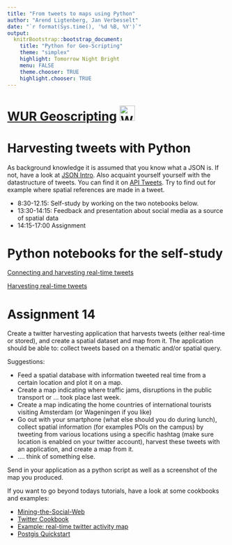 ```yaml
---
title: "From tweets to maps using Python"
author: "Arend Ligtenberg, Jan Verbesselt"
date: "`r format(Sys.time(), '%d %B, %Y')`"
output:
  knitrBootstrap::bootstrap_document:
    title: "Python for Geo-Scripting"
    theme: "simplex"
    highlight: Tomorrow Night Bright
    menu: FALSE
    theme.chooser: TRUE
    highlight.chooser: TRUE
---
```


# [WUR Geoscripting](https://geoscripting-wur.github.io/) <img src="http://www.wur.nl/upload/b43b7095-e452-482a-8969-fed9a50393a8_WUR_RGB_standard.png" alt="WUR logo" style="height: 35px;"/>

# Harvesting tweets with Python

As background knowledge it is assumed that you know what a JSON is. If not, have a look at [JSON Intro](https://www.w3schools.com/js/js_json_intro.asp). Also acquaint yourself yourself with the datastructure of tweets. You can find it on [API Tweets](https://dev.twitter.com/overview/api/tweets). Try to find out for example where spatial references are made in a tweet.

* 8:30-12.15: Self-study by working on the two notebooks below. 
* 13:30-14:15: Feedback and presentation about social media as a source of spatial data
* 14:15-17:00 Assignment

# Python notebooks for the self-study

[Connecting and harvesting real-time tweets](http://nbviewer.jupyter.org/github/GeoScripting-WUR/PythonWeek/blob/gh-pages/ConnectingandharvestingtweetswithPython.ipynb)

[Harvesting real-time tweets](http://nbviewer.jupyter.org/github/GeoScripting-WUR/PythonWeek/blob/gh-pages/HarvestingRealTimeTweets.ipynb)


# Assignment 14

Create a twitter harvesting application that harvests tweets (either real-time or stored), and create a spatial dataset and map from it. 
The application should be able to: collect tweets based on a thematic and/or spatial query. 

Suggestions:

* Feed a spatial database with information tweeted real time from a certain location and plot it on a map.
* Create a map indicating where traffic jams, disruptions in the public transport or ... took place last week.
* Create a map indicating the home countries of international tourists visiting Amsterdam (or Wageningen if you like)
* Go out with your smartphone (what else should you do during lunch), collect spatial information (for examples POIs on the campus) by tweeting from various locations using a specific hashtag (make sure location is enabled on your twitter account), harvest these tweets with an application, and create a map from it.
* .... think of something else.

Send in your application as a python script as well as a screenshot of the map you produced.

If you want to go beyond todays tutorials, have a look at some cookbooks and examples:

* [Mining-the-Social-Web](https://github.com/ptwobrussell/Mining-the-Social-Web-2nd-Edition/blob/master/ipynb/Chapter%201%20-%20Mining%20Twitter.ipynb)
* [Twitter Cookbook](http://nbviewer.jupyter.org/github/ptwobrussell/Mining-the-Social-Web-2nd-Edition/blob/master/ipynb/Chapter%209%20-%20Twitter%20Cookbook.ipynb)
* [Example: real-time twitter activity map](https://www.tweetping.net/)
* [Postgis Quickstart](https://live.osgeo.org/en/quickstart/postgis_quickstart.html)



